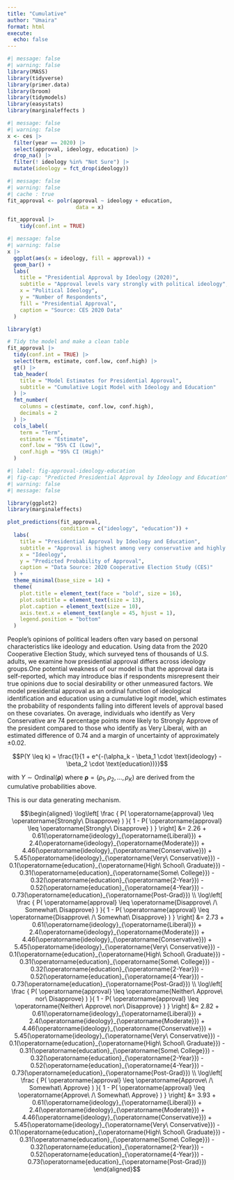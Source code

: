 ```yaml
---
title: "Cumulative"
author: "Umaira"
format: html
execute: 
  echo: false
---
```



```r
#| message: false
#| warning: false
library(MASS)
library(tidyverse)
library(primer.data)
library(broom)
library(tidymodels)
library(easystats)
library(marginaleffects )

```

```r
#| message: false
#| warning: false
x <- ces |>
  filter(year == 2020) |>
  select(approval, ideology, education) |>
  drop_na() |> 
  filter(! ideology %in% "Not Sure") |> 
  mutate(ideology = fct_drop(ideology))
```
```r
#| message: false
#| warning: false
#| cache : true 
fit_approval <- polr(approval ~ ideology + education,
                      data = x)
```

```r
fit_approval |>
    tidy(conf.int = TRUE)

```


```r
#| message: false
#| warning: false
x |> 
  ggplot(aes(x = ideology, fill = approval)) +
  geom_bar() +
  labs(
    title = "Presidential Approval by Ideology (2020)",
    subtitle = "Approval levels vary strongly with political ideology",
    x = "Political Ideology",
    y = "Number of Respondents",
    fill = "Presidential Approval",
    caption = "Source: CES 2020 Data"
  )

```

```r
library(gt)

# Tidy the model and make a clean table
fit_approval |>
  tidy(conf.int = TRUE) |>
  select(term, estimate, conf.low, conf.high) |>
  gt() |>
  tab_header(
    title = "Model Estimates for Presidential Approval",
    subtitle = "Cumulative Logit Model with Ideology and Education"
  ) |>
  fmt_number(
    columns = c(estimate, conf.low, conf.high),
    decimals = 2
  ) |>
  cols_label(
    term = "Term",
    estimate = "Estimate",
    conf.low = "95% CI (Low)",
    conf.high = "95% CI (High)"
  )

```

```r
#| label: fig-approval-ideology-education
#| fig-cap: "Predicted Presidential Approval by Ideology and Education"
#| warning: false
#| message: false

library(ggplot2)
library(marginaleffects)

plot_predictions(fit_approval, 
                 condition = c("ideology", "education")) +
  labs(
    title = "Presidential Approval by Ideology and Education",
    subtitle = "Approval is highest among very conservative and highly educated individuals",
    x = "Ideology",
    y = "Predicted Probability of Approval",
    caption = "Data Source: 2020 Cooperative Election Study (CES)"
  ) +
  theme_minimal(base_size = 14) +
  theme(
    plot.title = element_text(face = "bold", size = 16),
    plot.subtitle = element_text(size = 13),
    plot.caption = element_text(size = 10),
    axis.text.x = element_text(angle = 45, hjust = 1),
    legend.position = "bottom"
  )

```

People’s opinions of political leaders often vary based on personal characteristics like ideology and education. Using data from the 2020 Cooperative Election Study, which surveyed tens of thousands of U.S. adults, we examine how presidential approval differs across ideology groups.One potential weakness of our model is that the approval data is self-reported, which may introduce bias if respondents misrepresent their true opinions due to social desirability or other unmeasured factors. We model presidential approval as an ordinal function of ideological identification and education using a cumulative logit model, which estimates the probability of respondents falling into different levels of approval based on these covariates. On average, individuals who identify as Very Conservative are 74 percentage points more likely to Strongly Approve of the president compared to those who identify as Very Liberal, with an estimated difference of 0.74 and a margin of uncertainty of approximately ±0.02.

$$P(Y \leq k) = \frac{1}{1 + e^{-(\alpha_k - \beta_1 \cdot \text{ideology} - \beta_2 \cdot \text{education})}}$$

with $Y \sim \text{Ordinal}(\boldsymbol{\rho})$ where $\boldsymbol{\rho} = (\rho_1, \rho_2, \ldots, \rho_K)$ are derived from the cumulative probabilities above.

This is our data generating mechanism.


$$\begin{aligned}
\log\left[ \frac { P( \operatorname{approval}  \leq  \operatorname{Strongly\ Disapprove} ) }{ 1 - P( \operatorname{approval}  \leq  \operatorname{Strongly\ Disapprove} ) } \right] &= 2.26 + 0.61(\operatorname{ideology}_{\operatorname{Liberal}}) + 2.4(\operatorname{ideology}_{\operatorname{Moderate}}) + 4.46(\operatorname{ideology}_{\operatorname{Conservative}}) + 5.45(\operatorname{ideology}_{\operatorname{Very\ Conservative}}) - 0.1(\operatorname{education}_{\operatorname{High\ School\ Graduate}}) - 0.31(\operatorname{education}_{\operatorname{Some\ College}}) - 0.32(\operatorname{education}_{\operatorname{2-Year}}) - 0.52(\operatorname{education}_{\operatorname{4-Year}}) - 0.73(\operatorname{education}_{\operatorname{Post-Grad}}) \\
\log\left[ \frac { P( \operatorname{approval}  \leq  \operatorname{Disapprove\ /\ Somewhat\ Disapprove} ) }{ 1 - P( \operatorname{approval}  \leq  \operatorname{Disapprove\ /\ Somewhat\ Disapprove} ) } \right] &= 2.73 + 0.61(\operatorname{ideology}_{\operatorname{Liberal}}) + 2.4(\operatorname{ideology}_{\operatorname{Moderate}}) + 4.46(\operatorname{ideology}_{\operatorname{Conservative}}) + 5.45(\operatorname{ideology}_{\operatorname{Very\ Conservative}}) - 0.1(\operatorname{education}_{\operatorname{High\ School\ Graduate}}) - 0.31(\operatorname{education}_{\operatorname{Some\ College}}) - 0.32(\operatorname{education}_{\operatorname{2-Year}}) - 0.52(\operatorname{education}_{\operatorname{4-Year}}) - 0.73(\operatorname{education}_{\operatorname{Post-Grad}}) \\
\log\left[ \frac { P( \operatorname{approval}  \leq  \operatorname{Neither\ Approve\ nor\ Disapprove} ) }{ 1 - P( \operatorname{approval}  \leq  \operatorname{Neither\ Approve\ nor\ Disapprove} ) } \right] &= 2.82 + 0.61(\operatorname{ideology}_{\operatorname{Liberal}}) + 2.4(\operatorname{ideology}_{\operatorname{Moderate}}) + 4.46(\operatorname{ideology}_{\operatorname{Conservative}}) + 5.45(\operatorname{ideology}_{\operatorname{Very\ Conservative}}) - 0.1(\operatorname{education}_{\operatorname{High\ School\ Graduate}}) - 0.31(\operatorname{education}_{\operatorname{Some\ College}}) - 0.32(\operatorname{education}_{\operatorname{2-Year}}) - 0.52(\operatorname{education}_{\operatorname{4-Year}}) - 0.73(\operatorname{education}_{\operatorname{Post-Grad}}) \\
\log\left[ \frac { P( \operatorname{approval}  \leq  \operatorname{Approve\ /\ Somewhat\ Approve} ) }{ 1 - P( \operatorname{approval}  \leq  \operatorname{Approve\ /\ Somewhat\ Approve} ) } \right] &= 3.93 + 0.61(\operatorname{ideology}_{\operatorname{Liberal}}) + 2.4(\operatorname{ideology}_{\operatorname{Moderate}}) + 4.46(\operatorname{ideology}_{\operatorname{Conservative}}) + 5.45(\operatorname{ideology}_{\operatorname{Very\ Conservative}}) - 0.1(\operatorname{education}_{\operatorname{High\ School\ Graduate}}) - 0.31(\operatorname{education}_{\operatorname{Some\ College}}) - 0.32(\operatorname{education}_{\operatorname{2-Year}}) - 0.52(\operatorname{education}_{\operatorname{4-Year}}) - 0.73(\operatorname{education}_{\operatorname{Post-Grad}})
\end{aligned}$$

